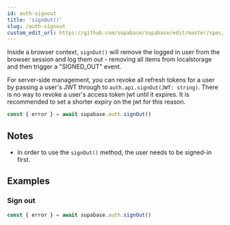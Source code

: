 ```yaml
---
id: auth-signout
title: 'signOut()'
slug: /auth-signout
custom_edit_url: https://github.com/supabase/supabase/edit/master/spec/supabase_js_v2_legacy.yml
---
```



Inside a browser context, `signOut()` will remove the logged in user from the browser session
and log them out - removing all items from localstorage and then trigger a "SIGNED_OUT" event.

For server-side management, you can revoke all refresh tokens for a user by passing a user's JWT through to `auth.api.signOut(JWT: string)`.
There is no way to revoke a user's access token jwt until it expires. It is recommended to set a shorter expiry on the jwt for this reason.

```js
const { error } = await supabase.auth.signOut()
```

## Notes

- In order to use the `signOut()` method, the user needs to be signed-in first.

## Examples

### Sign out

```js
const { error } = await supabase.auth.signOut()
```
